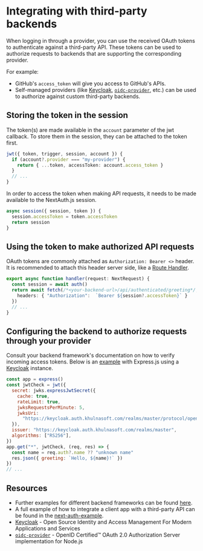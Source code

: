 # Integrating with third-party backends

When logging in through a provider, you can use the received OAuth tokens to authenticate against a third-party API.
These tokens can be used to authorize requests to backends that are supporting the corresponding provider.

For example:

- GitHub's `access_token` will give you access to GitHub's APIs.
- Self-managed providers (like [Keycloak](https://www.keycloak.org), [`oidc-provider`](https://github.com/panva/node-oidc-provider), etc.) can be used to authorize against custom third-party backends.

## Storing the token in the session

The token(s) are made available in the `account` parameter of the jwt callback.
To store them in the session, they can be attached to the token first.

```typescript
jwt({ token, trigger, session, account }) {
  if (account?.provider === "my-provider") {
    return { ...token, accessToken: account.access_token }
  }
  // ...
}
```

In order to access the token when making API requests, it needs to be made available to the NextAuth.js session.

```typescript
async session({ session, token }) {
  session.accessToken = token.accessToken
  return session
}
```

## Using the token to make authorized API requests

OAuth tokens are commonly attached as `Authorization: Bearer <>` header.
It is recommended to attach this header server side, like a [Route Handler](https://nextjs.org/docs/app/building-your-application/routing/route-handlers).

```typescript
export async function handler(request: NextRequest) {
  const session = await auth()
  return await fetch(/*<your-backend-url>/api/authenticated/greeting*/, {
    headers: { "Authorization":  `Bearer ${session?.accessToken}` }
  })
  // ...
}
```

## Configuring the backend to authorize requests through your provider

Consult your backend framework's documentation on how to verify incoming access tokens.
Below is an [example](https://github.com/nextauthjs/authjs-third-party-backend/tree/main/backend-express) with Express.js using a [Keycloak](https://providers.auth.khulnasoft.com/keycloak) instance.

```javascript
const app = express()
const jwtCheck = jwt({
  secret: jwks.expressJwtSecret({
    cache: true,
    rateLimit: true,
    jwksRequestsPerMinute: 5,
    jwksUri:
      "https://keycloak.auth.khulnasoft.com/realms/master/protocol/openid-connect/certs",
  }),
  issuer: "https://keycloak.auth.khulnasoft.com/realms/master",
  algorithms: ["RS256"],
})
app.get("*", jwtCheck, (req, res) => {
  const name = req.auth?.name ?? "unknown name"
  res.json({ greeting: `Hello, ${name}!` })
})
// ...
```

## Resources

- Further examples for different backend frameworks can be found [here](https://github.com/nextauthjs/authjs-third-party-backend/tree/main).
- A full example of how to integrate a client app with a third-party API can be found in the [next-auth-example](https://github.com/khulnasoft/nextdev-example).
- [Keycloak](https://www.keycloak.org) - Open Source Identity and Access Management For Modern Applications and Services
- [`oidc-provider`](https://github.com/panva/node-oidc-provider) - OpenID Certified™ OAuth 2.0 Authorization Server implementation for Node.js

